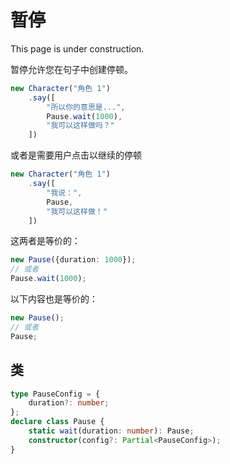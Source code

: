 
# 暂停

<Callout type="warning" emoji="⚠️">
    This page is under construction.
</Callout>

暂停允许您在句子中创建停顿。

```ts
new Character("角色 1")
    .say([
        "所以你的意思是...",
        Pause.wait(1000),
        "我可以这样做吗？"
    ])
```

或者是需要用户点击以继续的停顿

```ts
new Character("角色 1")
    .say([
        "我说：",
        Pause,
        "我可以这样做！"
    ])
```

这两者是等价的：

```ts
new Pause({duration: 1000});
// 或者
Pause.wait(1000);
```

以下内容也是等价的：

```ts
new Pause();
// 或者
Pause;
```

## 类

```ts
type PauseConfig = {
    duration?: number;
};
declare class Pause {
    static wait(duration: number): Pause;
    constructor(config?: Partial<PauseConfig>);
}
```
